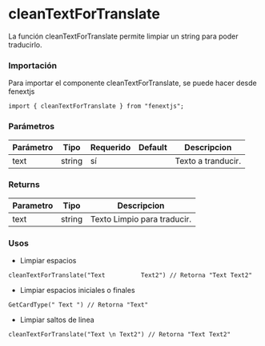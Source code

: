 # cleanTextForTranslate

La función cleanTextForTranslate permite limpiar un string para poder traducirlo.

### Importación

Para importar el componente cleanTextForTranslate, se puede hacer desde fenextjs

```tsx copy
import { cleanTextForTranslate } from "fenextjs";
```

### Parámetros

| Parámetro | Tipo | Requerido | Default | Descripcion |
| --------- | ---- | --------- | ------- | ----------- |
| text | string | sí |  | Texto a tranducir. |
### Returns

| Parametro | Tipo | Descripcion |
| --------- | ---- | ----------- |
| text | string  | Texto Limpio para traducir. |
### Usos

- Limpiar espacios

```tsx copy
cleanTextForTranslate("Text          Text2") // Retorna "Text Text2"
```

- Limpiar espacios iniciales o finales

```tsx copy
GetCardType(" Text ") // Retorna "Text"
```

- Limpiar saltos de linea

```tsx copy
cleanTextForTranslate("Text \n Text2") // Retorna "Text Text2"
```

